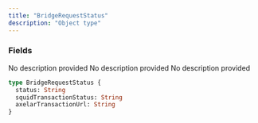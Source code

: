 ```yaml
---
title: "BridgeRequestStatus"
description: "Object type"
---
```


### Fields

<ResponseField name="status" type="String">
  No description provided
</ResponseField>

<ResponseField name="squidTransactionStatus" type="String">
  No description provided
</ResponseField>

<ResponseField name="axelarTransactionUrl" type="String">
  No description provided
</ResponseField>


```graphql BridgeRequestStatus
type BridgeRequestStatus {
  status: String
  squidTransactionStatus: String
  axelarTransactionUrl: String
}
```

